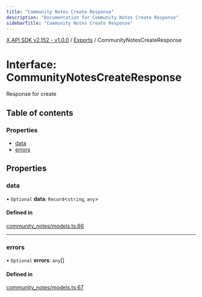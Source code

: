 ```yaml
---
title: "Community Notes Create Response"
description: "Documentation for Community Notes Create Response"
sidebarTitle: "Community Notes Create Response"
---
```


[X API SDK v2.152 - v1.0.0](../README.md) / [Exports](../modules.md) / CommunityNotesCreateResponse

# Interface: CommunityNotesCreateResponse

Response for create

## Table of contents

### Properties

- [data](CommunityNotesCreateResponse.md#data)
- [errors](CommunityNotesCreateResponse.md#errors)

## Properties

### data

• `Optional` **data**: `Record`\<`string`, `any`\>

#### Defined in

[community_notes/models.ts:66](https://github.com/xdevplatform/xdk/blob/ad4172ef5f68f089e0f077a190b271016dd35bf7/xdk/typescript/src/community_notes/models.ts#L66)

___

### errors

• `Optional` **errors**: `any`[]

#### Defined in

[community_notes/models.ts:67](https://github.com/xdevplatform/xdk/blob/ad4172ef5f68f089e0f077a190b271016dd35bf7/xdk/typescript/src/community_notes/models.ts#L67)

